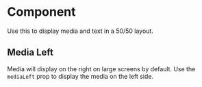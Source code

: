
<Meta title="Components/Molecules/AcfMediaText" component={AcfMediaText} />

# Component

Use this to display media and text in a 50/50 layout.

<Canvas>
  <Story name="Component">
    <AcfMediaText
      title="New Designs"
      body="Our amazing new design is here! Get it while it's hot, it won't be hot for long... uh oh, already cooling."
      image={123}
      imageMeta={{
        mediaItemUrl:
          'https://images.unsplash.com/photo-1610991149688-c1321006bcc1?ixid=MXwxMjA3fDB8MHxwaG90by1wYWdlfHx8fGVufDB8fHw%3D&ixlib=rb-1.2.1&auto=format&fit=crop&w=1110&q=60',
        altText: 'Some alt text',
        mediaDetails: {
          height: 741,
          width: 1110
        }
      }}
      cta={{icon: 'arrowRight', text: 'Take a look'}}
    />
  </Story>
</Canvas>

## Media Left

Media will display on the right on large screens by default. Use the `mediaLeft` prop to display the media on the left side.

<Canvas>
  <Story name="MediaLeft">
    <AcfMediaText
      title="New Designs"
      body="Our amazing new design is here! Get it while it's hot, it won't be hot for long... uh oh, already cooling."
      image={123}
      imageMeta={{
        mediaItemUrl:
          'https://images.unsplash.com/photo-1610991149688-c1321006bcc1?ixid=MXwxMjA3fDB8MHxwaG90by1wYWdlfHx8fGVufDB8fHw%3D&ixlib=rb-1.2.1&auto=format&fit=crop&w=1110&q=60',
        altText: 'Some alt text',
        mediaDetails: {
          height: 741,
          width: 1110
        }
      }}
      cta={{icon: 'arrowRight', text: 'Take a look'}}
      mediaLeft
    />
  </Story>
</Canvas>
